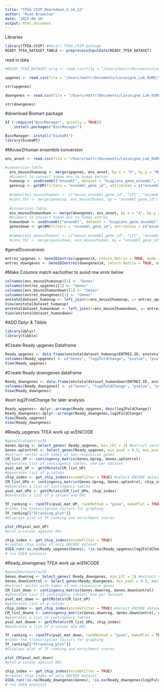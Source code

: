 ```yaml
---
title: "TFEA_ChIP_Rmarkdown_6_16_22"
author: "Ryan Brownlee"
date: '2022-06-16'
output: html_document
---
```


Libraries
```r
library(TFEA.ChIP) #Recall TFEA.ChIP package
READY_TFEA_DATASET_TABLE <- preprocessInputData(READY_TFEA_DATASET)
```

read in data
```r
#READY_TFEA_DATASET_orig <- read.csv(file = "/Users/mattr/Documents/Lasseigne_Lab_KURE/FULL_TFEA_DATASET.csv")

upgenes <- read.csv(file = "/Users/mattr/Documents/Lasseigne_Lab_KURE/TFEA_Lasseigne_Lab_Brownlee/deseq2_upgenes.csv")

str(upgenes)

downgenes <- read.csv(file = "/Users/mattr/Documents/Lasseigne_Lab_KURE/TFEA_Lasseigne_Lab_Brownlee/deseq2_downgenes.csv")

str(downgenes)
```

#download Biomart package
```r
if (!require("BiocManager", quietly = TRUE))
    install.packages("BiocManager")

BiocManager::install("biomaRt")
library(biomaRt)
```

#Mouse2Human ensemble conversion
```r
ens_annot <- read.csv(file = "/Users/mattr/Documents/Lasseigne_Lab_KURE/TFEA_Lasseigne_Lab_Brownlee/annot_ens_humanmouse.csv")

#conversion table
  ens_mouse2humanup <- merge(upgenes, ens_annot, by.x = "X", by.y = "Mouse.gene.stable.ID")
  #biomart to convert human ens to human entrez
  humanup <- useEnsembl("ensembl", dataset = "hsapiens_gene_ensembl", mirror = "useast")
  genesup <- getBM(filters = "ensembl_gene_id", attributes = c("ensembl_gene_id","entrezgene_id"), values = ens_mouse2humanup$Gene.stable.ID, mart = humanup)
  
  #names(ens_mouse2human) <- c("mouse_ensembl_gene_id", "LFC", "ensembl_gene_id")
  #conv_tbl <- merge(genesup, ens_mouse2human, by = "ensembl_gene_id")
  
  #conversion table
  ens_mouse2humandown <- merge(downgenes, ens_annot, by.x = "X", by.y = "Mouse.gene.stable.ID")
  #biomart to convert human ens to human entrez
  humandown <- useEnsembl("ensembl", dataset = "hsapiens_gene_ensembl", mirror = "useast")
  genesdown <- getBM(filters = "ensembl_gene_id", attributes = c("ensembl_gene_id","entrezgene_id"), values = ens_mouse2humandown$Gene.stable.ID, mart = humandown)
  
  #names(ens_mouse2human) <- c("mouse_ensembl_gene_id", "LFC", "ensembl_gene_id")
  #conv_tbl <- merge(genesdown, ens_mouse2human, by = "ensembl_gene_id")
```

#geneIDconversion
```r
entrez_upgenes <- GeneID2entrez(upgenes$X, return.Matrix = TRUE, mode = "m2m")
entrez_downgenes <- GeneID2entrez(downgenes$X, return.Matrix = TRUE, mode = "m2m" )
```

#Make Columns match eachother to avoid row error below
```r
colnames(ens_mouse2humanup)[1] <- "Genes"
colnames(entrez_upgenes)[1] <- "Genes"
colnames(ens_mouse2humandown)[1] <- "Genes"
colnames(entrez_downgenes)[1] <- "Genes"
enstotaldataset_humanup <- left_join(x=ens_mouse2humanup, y= entrez_upgenes, by = "Genes", copy = TRUE)
View(enstotaldataset_humanup)
enstotaldataset_humandown <- left_join(x=ens_mouse2humandown, y= entrez_downgenes, by = "Genes", copy = TRUE)
View(enstotaldataset_humandown)

```
#ADD Dplyr & Tibble
```r
library(dplyr)
library(tibble)
```

#Create Ready upgenes Dataframe
```r
Ready_upgenes <- data.frame(enstotaldataset_humanup$ENTREZ.ID, enstotaldataset_humanup$log2FoldChange, enstotaldataset_humanup$pvalue, enstotaldataset_humanup$padj)
colnames(Ready_upgenes) <- c("Genes", "log2FoldChange", "pvalue", "pval.adj")
View(Ready_upgenes)
```

#Create Ready downgenes dataframe
```r
Ready_downgenes <- data.frame(enstotaldataset_humandown$ENTREZ.ID, enstotaldataset_humandown$log2FoldChange, enstotaldataset_humandown$pvalue, enstotaldataset_humandown$padj)
colnames(Ready_downgenes) <- c("Genes", "log2FoldChange", "pvalue", "pval.adj")
View(Ready_downgenes)
```

#sort log2FoldChange for later analysis
```r
Ready_upgenes<- dplyr::arrange(Ready_upgenes, desc(log2FoldChange))
Ready_downgenes<-dplyr::arrange(Ready_downgenes,log2FoldChange)
View(Ready_upgenes)
View(Ready_downgenes)
```


#Ready_upgenes TFEA work up w/ENCODE
```r
#geneIDintoentrezID
Genes.Upreg <- Select_genes( Ready_upgenes, min_LFC = 1) #extract vector with names of upregulated genes
Genes.upControl <- Select_genes(Ready_upgenes, min_pval = 0.5, max_pval = 1, min_LFC = -0.25, max_LFC = 0.25)
#extract vector with names of non-responsive genes
CM_list_UP <- contingency_matrix(Genes.Upreg, Genes.upControl)
#generates list of contingency tables, one per dataset
pval_mat_UP <- getCMstats(CM_list_UP)
#generates list of p-values
chip_index <- get_chip_index(encodeFilter = TRUE) #select ENCODE datasets only
CM_list_UPe <- contingency_matrix(Genes.Upreg, Genes.upControl, chip_index)
#generates a list of contingency tables
pval_mat_UPe <- getCMstats(CM_list_UPe, chip_index)
#Generates a list of p-values and ORs
```

```r
TF_ranking <- rankTFs(pval_mat_UP, rankMethod = "gsea", makePlot = TRUE)
#ranks the transcription factors for graphing
TF_ranking[["TFranking_plot"]]
#Displays plot of TF ranking and enrichment scores
```

```r
plot_CM(pval_mat_UP)
#plot p-values against ORs
```

```r
chip_index <- get_chip_index(encodeFilter = TRUE)
#creates chip index of only ENCODE dataset
GSEA_run(!is.na(Ready_upgenes$Genes), !is.na(Ready_upgenes$log2FoldChange), chip_index, get.RES = TRUE)
# run GSEA analysis
```

#Ready_downgenes TFEA work up w/ENCODE
```r
#geneIDintoentrezID
Genes.downreg <- Select_genes( Ready_downgenes, min_LFC = 1) #extract vector with names of upregulated genes
Genes.downControl <- Select_genes(Ready_downgenes, min_pval = 0.5, max_pval = 1, min_LFC = -0.25, max_LFC = 0.25)
#extract vector with names of non-responsive genes
CM_list_down <- contingency_matrix(Genes.downreg, Genes.downControl)
#generates list of contingency tables, one per dataset
pval_mat_down <- getCMstats(CM_list_UP)
#generates list of p-values
chip_index <- get_chip_index(encodeFilter = TRUE) #select ENCODE datasets only
CM_list_downe <- contingency_matrix(Genes.downreg, Genes.downControl, chip_index)
#generates a list of contingency tables
pval_mat_downe <- getCMstats(CM_list_UPe, chip_index)
#Generates a list of p-values and ORs
```

```r
TF_ranking <- rankTFs(pval_mat_down, rankMethod = "gsea", makePlot = TRUE)
#ranks the transcription factors for graphing
TF_ranking[["TFranking_plot"]]
#Displays plot of TF ranking and enrichment scores
```

```r
plot_CM(pval_mat_down)
#plot p-values against ORs
```

```r
chip_index <- get_chip_index(encodeFilter = TRUE)
#creates chip index of only ENCODE dataset
GSEA_run(!is.na(Ready_downgenes$Genes), !is.na(Ready_downgenes$log2FoldChange), chip_index, get.RES = TRUE)
# run GSEA analysis
```